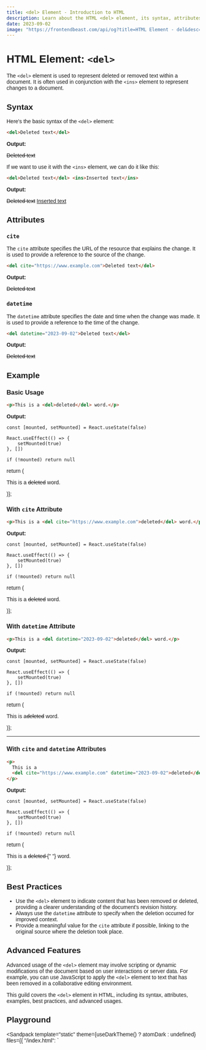 ```yaml
---
title: <del> Element - Introduction to HTML
description: Learn about the HTML <del> element, its syntax, attributes, best practices, and more.
date: 2023-09-02
image: "https://frontendbeast.com/api/og?title=HTML Element - del&desc=Learn about the del element, its syntax, attributes, best practices."
---
```



# HTML Element: `<del>`

The `<del>` element is used to represent deleted or removed text within a document. It is often used in conjunction with the `<ins>` element to represent changes to a document.

## Syntax

Here's the basic syntax of the `<del>` element:

```html showLineNumbers /del/
<del>Deleted text</del>
```

**Output:**

<del>Deleted text</del>

If we want to use it with the `<ins>` element, we can do it like this:

```html showLineNumbers /ins/ {2}
<del>Deleted text</del> <ins>Inserted text</ins>
```

**Output:**

<del>Deleted text</del>
<ins>Inserted text</ins>

## Attributes

### `cite`

The `cite` attribute specifies the URL of the resource that explains the change. It is used to provide a reference to the source of the change.

```html showLineNumbers /cite/
<del cite="https://www.example.com">Deleted text</del>
```

**Output:**

<del cite="https://www.example.com">Deleted text</del>

### `datetime`

The `datetime` attribute specifies the date and time when the change was made. It is used to provide a reference to the time of the change.

```html showLineNumbers /datetime/
<del datetime="2023-09-02">Deleted text</del>
```

**Output:**

<del datetime="2023-09-02">Deleted text</del>

## Example

### Basic Usage

```html showLineNumbers /del/1,3
<p>This is a <del>deleted</del> word.</p>
```

**Output:**

    const [mounted, setMounted] = React.useState(false)

    React.useEffect(() => {
        setMounted(true)
    }, [])

    if (!mounted) return null

return (

<p>
  This is a <del>deleted</del> word.
</p>
)};

<BasicUsage />

### With `cite` Attribute

```html showLineNumbers /cite/
<p>This is a <del cite="https://www.example.com">deleted</del> word.</p>
```

**Output:**

    const [mounted, setMounted] = React.useState(false)

    React.useEffect(() => {
        setMounted(true)
    }, [])

    if (!mounted) return null

return (

<p>
  This is a <del cite="https://www.example.com">deleted</del> word.
</p>
)};

<DelWithCite />

### With `datetime` Attribute

```html showLineNumbers /datetime/
<p>This is a <del datetime="2023-09-02">deleted</del> word.</p>
```

**Output:**

    const [mounted, setMounted] = React.useState(false)

    React.useEffect(() => {
        setMounted(true)
    }, [])

    if (!mounted) return null

return (

<p>
  This is a<del datetime="2023-09-02">deleted</del> word.
</p>
)};

---

### With `cite` and `datetime` Attributes

```html showLineNumbers /cite/ /datetime/
<p>
  This is a
  <del cite="https://www.example.com" datetime="2023-09-02">deleted</del> word.
</p>
```

**Output:**

    const [mounted, setMounted] = React.useState(false)

    React.useEffect(() => {
        setMounted(true)
    }, [])

    if (!mounted) return null

return (

<p>
  This is a
  <del cite="https://www.example.com" datetime="2023-09-02">
    deleted
  </del>{" "}
  word.
</p>
)};

<DelWithCiteAndDateTime />

## Best Practices

- Use the `<del>` element to indicate content that has been removed or deleted, providing a clearer understanding of the document's revision history.
- Always use the `datetime` attribute to specify when the deletion occurred for improved context.
- Provide a meaningful value for the `cite` attribute if possible, linking to the original source where the deletion took place.

## Advanced Features

Advanced usage of the `<del>` element may involve scripting or dynamic modifications of the document based on user interactions or server data. For example, you can use JavaScript to apply the `<del>` element to text that has been removed in a collaborative editing environment.

This guild covers the `<del>` element in HTML, including its syntax, attributes, examples, best practices, and advanced usages.

## Playground

<Sandpack
  template="static"
  theme={useDarkTheme() ? atomDark : undefined}
  files={{
    "/index.html": `<!DOCTYPE html>
<html lang="en">
<head>
    <meta charset="UTF-8">
    <meta name="viewport" content="width=device-width, initial-scale=1.0">
    <title>Complex <del> Element Usage</title>
    <style>
        body {
            font-family: Arial, sans-serif;
            margin: 20px;
        }
        
        h1 {
            color: #333;
        }
        
        .revision-history {
            border: 1px solid #ccc;
            padding: 20px;
            background-color: #f9f9f9;
        }
        
        .deleted {
            text-decoration: line-through;
            color: #ff0000; /* Red for deleted text */
        }
        
        .added {
            background-color: #c3ffc3; /* Light green for added text */
        }
    </style>
</head>
<body>
    <h1>Document Revision History</h1>
    <div class="revision-history">
        <p>This is the initial version of the document.</p>
        <p>On <time datetime="2023-09-04T10:30:00">September 4, 2023, at 10:30 AM</time>, the following changes were made:</p>
        <ul>
            <li>Some text was <del class="deleted">removed</del> from the document.</li>
            <li>Additional information was <ins class="added">added</ins> to the content.</li>
        </ul>
    </div>
</body>
</html>`,
  }}
/>
